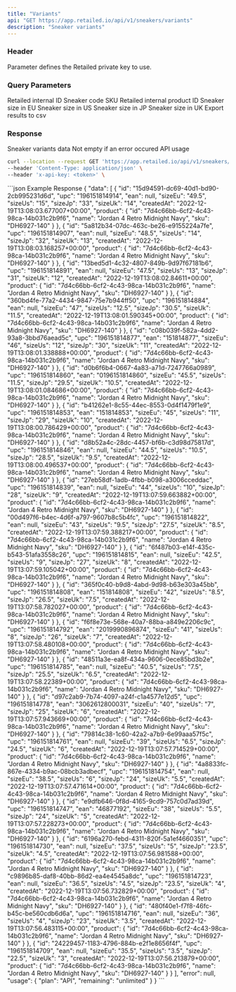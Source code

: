 ```yaml
---
title: "Variants"
api: "GET https://app.retailed.io/api/v1/sneakers/variants"
description: "Sneaker variants"
---
```


### Header

<ParamField header="x-api-key" type="string" required={true}>
    Parameter defines the Retailed private key to use.
</ParamField>

### Query Parameters

<ParamField query="id" type="string" optional={true} placeholder="b5242fa5-48a4-444f-bd08-6a5db282b97b">
    Retailed internal ID
</ParamField>

<ParamField query="sku" type="string" optional={true} placeholder="DV6773-220">
    Sneaker code SKU
</ParamField>

<ParamField query="product_id" type="string" optional={true} placeholder="2f0ad3d7-ea60-423c-923a-d82372f97da8">
    Retailed internal product ID
</ParamField>

<ParamField query="size_eu" type="string" optional={true} placeholder="39.5">
    Sneaker size in EU
</ParamField>

<ParamField query="size_us" type="string" optional={true} placeholder="6">
    Sneaker size in US
</ParamField>

<ParamField query="size_jp" type="string" optional={true} placeholder="24.5">
    Sneaker size in JP
</ParamField>

<ParamField query="size_uk" type="string" optional={true} placeholder="6">
    Sneaker size in UK
</ParamField>

<ParamField query="csv" type="boolean" optional={true} placeholder="false">
    Export results to csv
</ParamField>

### Response

<ResponseField name="data" type="object">
    Sneaker variants data
</ResponseField>

<ResponseField name="error" type="object">
    Not empty if an error occured
</ResponseField>

<ResponseField name="usage" type="object">
    API usage
</ResponseField>

<RequestExample>

```bash Example Request
curl --location --request GET 'https://app.retailed.io/api/v1/sneakers/variants?sku=DH6927-140' \
--header 'Content-Type: application/json' \
--header 'x-api-key: <token>' \
```

</RequestExample>

<ResponseExample>
```json Example Response
{
    "data": [
        {
            "id": "15d94591-dc69-40d1-bd90-2cb995231d6d",
            "upc": "196151814914",
            "ean": null,
            "sizeEu": "49.5",
            "sizeUs": "15",
            "sizeJp": "33",
            "sizeUk": "14",
            "createdAt": "2022-12-19T13:08:03.677007+00:00",
            "product": {
                "id": "7d4c66bb-6cf2-4c43-98ca-14b031c2b9f6",
                "name": "Jordan 4 Retro Midnight Navy",
                "sku": "DH6927-140"
            }
        },
        {
            "id": "5a812b34-07dc-463c-be26-e9155224a7fe",
            "upc": "196151814907",
            "ean": null,
            "sizeEu": "48.5",
            "sizeUs": "14",
            "sizeJp": "32",
            "sizeUk": "13",
            "createdAt": "2022-12-19T13:08:03.168257+00:00",
            "product": {
                "id": "7d4c66bb-6cf2-4c43-98ca-14b031c2b9f6",
                "name": "Jordan 4 Retro Midnight Navy",
                "sku": "DH6927-140"
            }
        },
        {
            "id": "13bed5d1-4c32-4807-849b-9d97f67181b6",
            "upc": "196151814891",
            "ean": null,
            "sizeEu": "47.5",
            "sizeUs": "13",
            "sizeJp": "31",
            "sizeUk": "12",
            "createdAt": "2022-12-19T13:08:02.84611+00:00",
            "product": {
                "id": "7d4c66bb-6cf2-4c43-98ca-14b031c2b9f6",
                "name": "Jordan 4 Retro Midnight Navy",
                "sku": "DH6927-140"
            }
        },
        {
            "id": "360bd4fe-77a2-4434-9847-75e7b944ff50",
            "upc": "196151814884",
            "ean": null,
            "sizeEu": "47",
            "sizeUs": "12.5",
            "sizeJp": "30.5",
            "sizeUk": "11.5",
            "createdAt": "2022-12-19T13:08:01.590345+00:00",
            "product": {
                "id": "7d4c66bb-6cf2-4c43-98ca-14b031c2b9f6",
                "name": "Jordan 4 Retro Midnight Navy",
                "sku": "DH6927-140"
            }
        },
        {
            "id": "c08b039f-582a-4dd2-93a8-3bbd76aead5c",
            "upc": "196151814877",
            "ean": "151814877",
            "sizeEu": "46",
            "sizeUs": "12",
            "sizeJp": "30",
            "sizeUk": "11",
            "createdAt": "2022-12-19T13:08:01.338888+00:00",
            "product": {
                "id": "7d4c66bb-6cf2-4c43-98ca-14b031c2b9f6",
                "name": "Jordan 4 Retro Midnight Navy",
                "sku": "DH6927-140"
            }
        },
        {
            "id": "d0b6f6b4-0667-4a83-a71d-7247766a0989",
            "upc": "196151814860",
            "ean": "0196151814860",
            "sizeEu": "45.5",
            "sizeUs": "11.5",
            "sizeJp": "29.5",
            "sizeUk": "10.5",
            "createdAt": "2022-12-19T13:08:01.084686+00:00",
            "product": {
                "id": "7d4c66bb-6cf2-4c43-98ca-14b031c2b9f6",
                "name": "Jordan 4 Retro Midnight Navy",
                "sku": "DH6927-140"
            }
        },
        {
            "id": "b41262e1-8c55-44ec-8553-0d4f1479f1e9",
            "upc": "196151814853",
            "ean": "151814853",
            "sizeEu": "45",
            "sizeUs": "11",
            "sizeJp": "29",
            "sizeUk": "10",
            "createdAt": "2022-12-19T13:08:00.786429+00:00",
            "product": {
                "id": "7d4c66bb-6cf2-4c43-98ca-14b031c2b9f6",
                "name": "Jordan 4 Retro Midnight Navy",
                "sku": "DH6927-140"
            }
        },
        {
            "id": "d8b52a4c-28dc-4457-bf6b-c3d98d75817d",
            "upc": "196151814846",
            "ean": null,
            "sizeEu": "44.5",
            "sizeUs": "10.5",
            "sizeJp": "28.5",
            "sizeUk": "9.5",
            "createdAt": "2022-12-19T13:08:00.496537+00:00",
            "product": {
                "id": "7d4c66bb-6cf2-4c43-98ca-14b031c2b9f6",
                "name": "Jordan 4 Retro Midnight Navy",
                "sku": "DH6927-140"
            }
        },
        {
            "id": "27eb58df-1adb-4fbb-b098-a3006cceddac",
            "upc": "196151814839",
            "ean": null,
            "sizeEu": "44",
            "sizeUs": "10",
            "sizeJp": "28",
            "sizeUk": "9",
            "createdAt": "2022-12-19T13:07:59.663882+00:00",
            "product": {
                "id": "7d4c66bb-6cf2-4c43-98ca-14b031c2b9f6",
                "name": "Jordan 4 Retro Midnight Navy",
                "sku": "DH6927-140"
            }
        },
        {
            "id": "00d497f6-b4ec-4d6f-a797-9607b8c5b4fc",
            "upc": "196151814822",
            "ean": null,
            "sizeEu": "43",
            "sizeUs": "9.5",
            "sizeJp": "27.5",
            "sizeUk": "8.5",
            "createdAt": "2022-12-19T13:07:59.388217+00:00",
            "product": {
                "id": "7d4c66bb-6cf2-4c43-98ca-14b031c2b9f6",
                "name": "Jordan 4 Retro Midnight Navy",
                "sku": "DH6927-140"
            }
        },
        {
            "id": "6f487b03-e14f-435c-b543-51afa3558c26",
            "upc": "196151814815",
            "ean": null,
            "sizeEu": "42.5",
            "sizeUs": "9",
            "sizeJp": "27",
            "sizeUk": "8",
            "createdAt": "2022-12-19T13:07:59.105042+00:00",
            "product": {
                "id": "7d4c66bb-6cf2-4c43-98ca-14b031c2b9f6",
                "name": "Jordan 4 Retro Midnight Navy",
                "sku": "DH6927-140"
            }
        },
        {
            "id": "365f0c40-b9d8-4abd-9d98-b63e303a45bb",
            "upc": "196151814808",
            "ean": "151814808",
            "sizeEu": "42",
            "sizeUs": "8.5",
            "sizeJp": "26.5",
            "sizeUk": "7.5",
            "createdAt": "2022-12-19T13:07:58.782027+00:00",
            "product": {
                "id": "7d4c66bb-6cf2-4c43-98ca-14b031c2b9f6",
                "name": "Jordan 4 Retro Midnight Navy",
                "sku": "DH6927-140"
            }
        },
        {
            "id": "f6f8e73e-568e-40a7-88ba-a849e2206c9c",
            "upc": "196151814792",
            "ean": "2019990896874",
            "sizeEu": "41",
            "sizeUs": "8",
            "sizeJp": "26",
            "sizeUk": "7",
            "createdAt": "2022-12-19T13:07:58.480108+00:00",
            "product": {
                "id": "7d4c66bb-6cf2-4c43-98ca-14b031c2b9f6",
                "name": "Jordan 4 Retro Midnight Navy",
                "sku": "DH6927-140"
            }
        },
        {
            "id": "48511a3e-ea8f-434a-9606-0ece85bd3b2e",
            "upc": "196151814785",
            "ean": null,
            "sizeEu": "40.5",
            "sizeUs": "7.5",
            "sizeJp": "25.5",
            "sizeUk": "6.5",
            "createdAt": "2022-12-19T13:07:58.22389+00:00",
            "product": {
                "id": "7d4c66bb-6cf2-4c43-98ca-14b031c2b9f6",
                "name": "Jordan 4 Retro Midnight Navy",
                "sku": "DH6927-140"
            }
        },
        {
            "id": "d97c2ab9-7b74-4097-a24f-c1a4577e12d5",
            "upc": "196151814778",
            "ean": "3062612800031",
            "sizeEu": "40",
            "sizeUs": "7",
            "sizeJp": "25",
            "sizeUk": "6",
            "createdAt": "2022-12-19T13:07:57.943669+00:00",
            "product": {
                "id": "7d4c66bb-6cf2-4c43-98ca-14b031c2b9f6",
                "name": "Jordan 4 Retro Midnight Navy",
                "sku": "DH6927-140"
            }
        },
        {
            "id": "79814c38-1c60-42a2-a7b9-6e99aaa57f5c",
            "upc": "196151814761",
            "ean": null,
            "sizeEu": "39",
            "sizeUs": "6.5",
            "sizeJp": "24.5",
            "sizeUk": "6",
            "createdAt": "2022-12-19T13:07:57.714529+00:00",
            "product": {
                "id": "7d4c66bb-6cf2-4c43-98ca-14b031c2b9f6",
                "name": "Jordan 4 Retro Midnight Navy",
                "sku": "DH6927-140"
            }
        },
        {
            "id": "4a8833fc-867e-4334-b9ac-08bcb3adbecf",
            "upc": "196151814754",
            "ean": null,
            "sizeEu": "38.5",
            "sizeUs": "6",
            "sizeJp": "24",
            "sizeUk": "5.5",
            "createdAt": "2022-12-19T13:07:57.471614+00:00",
            "product": {
                "id": "7d4c66bb-6cf2-4c43-98ca-14b031c2b9f6",
                "name": "Jordan 4 Retro Midnight Navy",
                "sku": "DH6927-140"
            }
        },
        {
            "id": "e9dfb646-0f8d-4165-9cd9-757c0d7ad39d",
            "upc": "196151814747",
            "ean": "46877192",
            "sizeEu": "38",
            "sizeUs": "5.5",
            "sizeJp": "24",
            "sizeUk": "5",
            "createdAt": "2022-12-19T13:07:57.228273+00:00",
            "product": {
                "id": "7d4c66bb-6cf2-4c43-98ca-14b031c2b9f6",
                "name": "Jordan 4 Retro Midnight Navy",
                "sku": "DH6927-140"
            }
        },
        {
            "id": "6196a270-febd-4311-820f-5a1ef4660351",
            "upc": "196151814730",
            "ean": null,
            "sizeEu": "37.5",
            "sizeUs": "5",
            "sizeJp": "23.5",
            "sizeUk": "4.5",
            "createdAt": "2022-12-19T13:07:56.981588+00:00",
            "product": {
                "id": "7d4c66bb-6cf2-4c43-98ca-14b031c2b9f6",
                "name": "Jordan 4 Retro Midnight Navy",
                "sku": "DH6927-140"
            }
        },
        {
            "id": "c9896b85-daf8-40bb-86d2-ea4e4545a8dc",
            "upc": "196151814723",
            "ean": null,
            "sizeEu": "36.5",
            "sizeUs": "4.5",
            "sizeJp": "23.5",
            "sizeUk": "4",
            "createdAt": "2022-12-19T13:07:56.732829+00:00",
            "product": {
                "id": "7d4c66bb-6cf2-4c43-98ca-14b031c2b9f6",
                "name": "Jordan 4 Retro Midnight Navy",
                "sku": "DH6927-140"
            }
        },
        {
            "id": "480f40e1-f7f8-46fc-b45c-be560cdb6d6a",
            "upc": "196151814716",
            "ean": null,
            "sizeEu": "36",
            "sizeUs": "4",
            "sizeJp": "23",
            "sizeUk": "3.5",
            "createdAt": "2022-12-19T13:07:56.483115+00:00",
            "product": {
                "id": "7d4c66bb-6cf2-4c43-98ca-14b031c2b9f6",
                "name": "Jordan 4 Retro Midnight Navy",
                "sku": "DH6927-140"
            }
        },
        {
            "id": "24229457-1183-4796-884b-e2f1e8656f4f",
            "upc": "196151814709",
            "ean": null,
            "sizeEu": "35.5",
            "sizeUs": "3.5",
            "sizeJp": "22.5",
            "sizeUk": "3",
            "createdAt": "2022-12-19T13:07:56.213879+00:00",
            "product": {
                "id": "7d4c66bb-6cf2-4c43-98ca-14b031c2b9f6",
                "name": "Jordan 4 Retro Midnight Navy",
                "sku": "DH6927-140"
            }
        }
    ],
    "error": null,
    "usage": {
        "plan": "API",
        "remaining": "unlimited"
    }
}
```
</ResponseExample>
